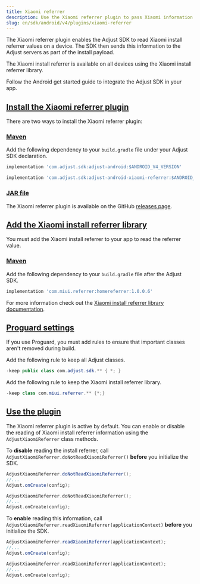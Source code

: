 ```yaml
---
title: Xiaomi referrer
description: Use the Xiaomi referrer plugin to pass Xiaomi information to Adjust.
slug: en/sdk/android/v4/plugins/xiaomi-referrer
---
```


The Xiaomi referrer plugin enables the Adjust SDK to read Xiaomi install referrer values on a device. The SDK then sends this information to the Adjust servers as part of the install payload.

The Xiaomi install referrer is available on all devices using the Xiaomi install referrer library.

Follow the Android get started guide to integrate the Adjust SDK in your app.

## [Install the Xiaomi referrer plugin](install-the-xiaomi-referrer-plugin)

There are two ways to install the Xiaomi referrer plugin:

### [Maven](maven)

Add the following dependency to your `build.gradle` file under your Adjust SDK declaration.

<CodeBlock title="build.gradle">

```groovy
implementation 'com.adjust.sdk:adjust-android:$ANDROID_V4_VERSION'

implementation 'com.adjust.sdk:adjust-android-xiaomi-referrer:$ANDROID_V4_VERSION'

```

</CodeBlock>

### [JAR file](jar-file)

The Xiaomi referrer plugin is available on the GitHub [releases page](https://github.com/adjust/android_sdk/releases).

## [Add the Xiaomi install referrer library](add-the-xiaomi-install-referrer-library)

You must add the Xiaomi install referrer to your app to read the referrer value.

### [Maven](maven-1)

Add the following dependency to your `build.gradle` file after the Adjust SDK.

<CodeBlock title="build.gradle">

```groovy
implementation 'com.miui.referrer:homereferrer:1.0.0.6'
```

</CodeBlock>

For more information check out the [Xiaomi install referrer library documentation](https://global.developer.mi.com/document?doc=service.getAppsReferral).

## [Proguard settings](proguard-settings)

If you use Proguard, you must add rules to ensure that important classes aren't removed during build.

Add the following rule to keep all Adjust classes.

<CodeBlock title="Proguard.pro">

```java
-keep public class com.adjust.sdk.** { *; }
```

</CodeBlock>

Add the following rule to keep the Xiaomi install referrer library.

<CodeBlock title="Proguard.pro">

```java
-keep class com.miui.referrer.** {*;}
```

</CodeBlock>

## [Use the plugin](use-the-plugin)

The Xiaomi referrer plugin is active by default. You can enable or disable the reading of Xiaomi install referrer information using the `AdjustXiaomiReferrer` class methods.

To **disable** reading the install referrer, call `AdjustXiaomiReferrer.doNotReadXiaomiReferrer()` **before** you initialize the SDK.

<Tabs>
<Tab title="Java" sync="java">

```java
AdjustXiaomiReferrer.doNotReadXiaomiReferrer();
//...
Adjust.onCreate(config);
```

</Tab>
<Tab title="Kotlin" sync="kotlin">

```kotlin
AdjustXiaomiReferrer.doNotReadXiaomiReferrer();
//...
Adjust.onCreate(config);
```

</Tab>
</Tabs>

To **enable** reading this information, call `AdjustXiaomiReferrer.readXiaomiReferrer(applicationContext)` **before** you initialize the SDK.

<Tabs>
<Tab title="Java" sync="java">

```java
AdjustXiaomiReferrer.readXiaomiReferrer(applicationContext);
//...
Adjust.onCreate(config);
```

</Tab>
<Tab title="Kotlin" sync="kotlin">

```kotlin
AdjustXiaomiReferrer.readXiaomiReferrer(applicationContext);
//...
Adjust.onCreate(config);
```

</Tab>
</Tabs>
